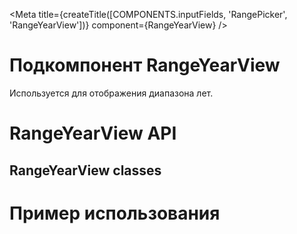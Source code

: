 
<Meta
  title={createTitle([COMPONENTS.inputFields, 'RangePicker', 'RangeYearView'])}
  component={RangeYearView}
/>

# Подкомпонент RangeYearView

Используется для отображения диапазона лет.

# RangeYearView API

<ArgsTable of={RangeYearView} />

## RangeYearView classes

<ArgsTable of={RangeYearViewClassesDummy} />

# Пример использования

<Canvas withSource="none">
  <RangeYearViewStory />
</Canvas>

<Source language="tsx" code={RawRangeYearViewStory} />

